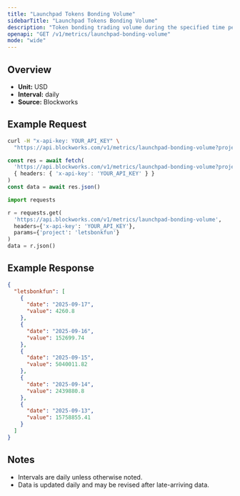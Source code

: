 ```yaml
---
title: "Launchpad Tokens Bonding Volume"
sidebarTitle: "Launchpad Tokens Bonding Volume"
description: "Token bonding trading volume during the specified time period for given launchpad."
openapi: "GET /v1/metrics/launchpad-bonding-volume"
mode: "wide"
---
```


## Overview

- **Unit:** USD
- **Interval:** daily
- **Source:** Blockworks

## Example Request

<CodeGroup>

```bash cURL
curl -H "x-api-key: YOUR_API_KEY" \
  "https://api.blockworks.com/v1/metrics/launchpad-bonding-volume?project=letsbonkfun"
```

```typescript TypeScript
const res = await fetch(
  'https://api.blockworks.com/v1/metrics/launchpad-bonding-volume?project=letsbonkfun',
  { headers: { 'x-api-key': 'YOUR_API_KEY' } }
)
const data = await res.json()
```

```python Python
import requests

r = requests.get(
  'https://api.blockworks.com/v1/metrics/launchpad-bonding-volume',
  headers={'x-api-key': 'YOUR_API_KEY'},
  params={'project': 'letsbonkfun'}
)
data = r.json()
```

</CodeGroup>

## Example Response

```json
{
  "letsbonkfun": [
    {
      "date": "2025-09-17",
      "value": 4260.8
    },
    {
      "date": "2025-09-16",
      "value": 152699.74
    },
    {
      "date": "2025-09-15",
      "value": 5040011.82
    },
    {
      "date": "2025-09-14",
      "value": 2439880.8
    },
    {
      "date": "2025-09-13",
      "value": 15758855.41
    }
  ]
}
```

## Notes
- Intervals are daily unless otherwise noted.
- Data is updated daily and may be revised after late-arriving data.
